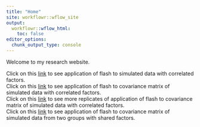 ```yaml
---
title: "Home"
site: workflowr::wflow_site
output:
  workflowr::wflow_html:
    toc: false
editor_options:
  chunk_output_type: console
---
```


Welcome to my research website.

Click on this [link](simulations2.html) to see application of flash to simulated data with correlated factors.  <br /> 
Click on this [link](simulations3_update.html) to see application of flash to covariance matrix of simulated data with correlated factors. <br /> 
Click on this [link](simulations3_more.html) to see more replicates of application of flash to covariance matrix of simulated data with correlated factors. <br /> 
Click on this [link](twogroup.html) to see application of flash to covariance matrix of simulated data from two groups with shared factors.